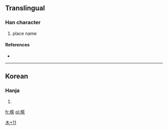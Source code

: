 ==Translingual==

===Han character===
{{Han char|rn=75|rad=木|as=11|sn=15|four=|canj=木卜心火 (DYPF)}}

# place name

====References====
* {{Han ref|kx=0551.181|dj=0945.130|hdz=21279.021|uh=6A74|ud=27252}}

----

==Korean==

===Hanja===
{{ko-hanja|hangeul=[[자]]|eumhun=|rv=ja|mr=cha|y=ca}}

# {{defn|Korean|sort=木11}}

[[Category:Korean-only CJKV Characters|木+11]]

[[fr:橴]]
[[pl:橴]]